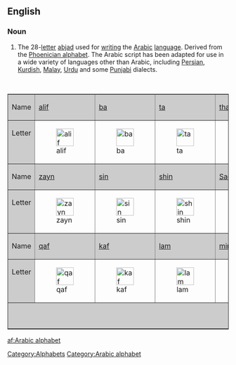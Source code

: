 ==English==
{{wikipedia|Arabic alphabet}}

===Noun===
{{en-proper noun|sg=[[Arabic]] [[script]]}}

# The 28-[[letter]] [[abjad]] used for [[writing]] the [[Arabic]] [[language]]. Derived from the [[Phoenician alphabet]]. The Arabic script has been adapted for use in a wide variety of languages other than Arabic, including [[Persian]], [[Kurdish]], [[Malay]], [[Urdu]] and some [[Punjabi]] dialects.

<p>&nbsp;</p>
<table align="center"  border="1" cellpadding="2" cellspacing="0">
  <tr>
    <td bgcolor="#cccccc">Name</td>
    <td bgcolor="#cccccc">[[ا|alif]]</td>
    <td bgcolor="#cccccc">[[ب|ba]]</td>
    <td bgcolor="#cccccc">[[ت|ta]]</td>
    <td bgcolor="#cccccc">[[ث|tha]]</td>
    <td bgcolor="#cccccc">[[ج|jim]]</td>
    <td bgcolor="#cccccc">[[ح|ha]]</td>
    <td bgcolor="#cccccc">[[خ|kha]]</td>
    <td bgcolor="#cccccc">[[د|dal]]</td>
    <td bgcolor="#cccccc">[[ذ|dhal]]</td>
    <td bgcolor="#cccccc">[[ر|ra]]</td>
    </tr>
  <tr valign="top">
    <td bgcolor="#cccccc">Letter</td>
    <td>[[Image:1alif.PNG|40px|alif]]</td>
    <td>[[Image:1ba.PNG|40px|ba]]</td>
    <td>[[Image:1ta.PNG|40px|ta]]</td>
    <td>[[Image:1tha.PNG|40px|tha]]</td>
    <td>[[Image:1jim.PNG|40px|jim]]</td>
    <td>[[Image:1ha.PNG|40px|ha]]</td>
    <td>[[Image:1kha.PNG|40px|kha]]</td>
    <td>[[Image:1dal.PNG|40px|dal]]</td>
    <td>[[Image:1dhal.PNG|40px|dhal]]</td>
    <td>[[Image:1ra.PNG|40px|ra]]</td>
  </tr>
  <tr>
    <td bgcolor="#cccccc">Name</td>
    <td bgcolor="#cccccc">[[ز|zayn]]</td>
    <td bgcolor="#cccccc">[[س|sin]]</td>
    <td bgcolor="#cccccc">[[ش|shin]]</td>
    <td bgcolor="#cccccc">[[ص|Sad]]</td>
    <td bgcolor="#cccccc">[[ض|Dhad]]</td>
    <td bgcolor="#cccccc">[[ط|Ta]]</td>
    <td bgcolor="#cccccc">[[ظ|Za]]</td>
    <td bgcolor="#cccccc">[[ع|ayn]]</td>
    <td bgcolor="#cccccc">[[غ|ghayn]]</td>
    <td bgcolor="#cccccc">[[ف|fa]]</td>
    </tr>
  <tr valign="top">
    <td bgcolor="#cccccc">Letter</td>
    <td>[[Image:1zayn.PNG|40px|zayn]]</td>
    <td>[[Image:1sin.PNG|40px|sin]]</td>
    <td>[[Image:1shin.PNG|40px|shin]]</td>
    <td>[[Image:1Sad.PNG|40px|Sad]]</td>
    <td>[[Image:1Dad.PNG|40px|Dhad]]</td>
    <td>[[Image:1Taa.PNG|40px|Ta]]</td>
    <td>[[Image:1Za.PNG|40px|Za]]</td>
    <td>[[Image:1ayn.PNG|40px|ayn]]</td>
    <td>[[Image:1ghayn.PNG|40px|ghayn]]</td>
    <td>[[Image:1fa.PNG|40px|fa]]</td>
  </tr>
  <tr>
    <td bgcolor="#cccccc">Name</td>
    <td bgcolor="#cccccc">[[ق|qaf]]</td>
    <td bgcolor="#cccccc">[[ك|kaf]]</td>
    <td bgcolor="#cccccc">[[ل|lam]]</td>
    <td bgcolor="#cccccc">[[م|mim]]</td>
    <td bgcolor="#cccccc">[[ن|nun]]</td>
    <td bgcolor="#cccccc">[[ه|ha]]</td>
    <td bgcolor="#cccccc">[[و|waw]]</td>
    <td bgcolor="#cccccc">[[ى|ya]]</td>
    <td bgcolor="#cccccc">&nbsp;</td>
    <td bgcolor="#cccccc">&nbsp;</td>
    </tr>
  <tr valign="top">
    <td bgcolor="#cccccc">Letter</td>
    <td>[[Image:1qaf.PNG|40px|qaf]]</td>
    <td>[[Image:1kaf.PNG|40px|kaf]]</td>
    <td>[[Image:1lam.PNG|40px|lam]]</td>
    <td>[[Image:1mim.PNG|40px|mim]]</td>
    <td>[[Image:1nun.PNG|40px|nun]]</td>
    <td>[[Image:1haa.PNG|40px|ha]]</td>
    <td>[[Image:1waw.PNG|40px|waw]]</td>
    <td>[[Image:1ya.PNG|40px|ya]]</td>
    <td>&nbsp;</td>
    <td>&nbsp;</td>
    </tr>
  <tr>
    <td colspan=11 align="center" bgcolor="#cccccc">Some letters have an '''initial''', '''medial''' and '''final''' form.</td>
    </tr>
</table>

[[Category:Alphabets]]
[[Category:Arabic alphabet]]

[[af:Arabic alphabet]]